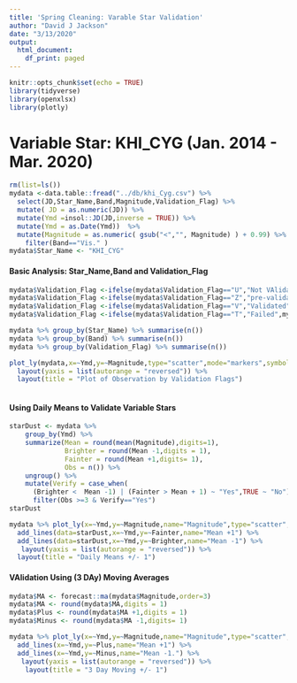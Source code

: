 ---
title: 'Spring Cleaning: Varable Star Validation'
author: "David J Jackson"
date: "3/13/2020"
output:
  html_document:
    df_print: paged
---

```{r setup, include=FALSE, echo=FALSE}
knitr::opts_chunk$set(echo = TRUE)
library(tidyverse)
library(openxlsx)
library(plotly)
```

# Variable Star: KHI_CYG (Jan. 2014 - Mar. 2020)



```{r, echo=FALSE}
rm(list=ls())
mydata <-data.table::fread("../db/khi_Cyg.csv") %>% 
  select(JD,Star_Name,Band,Magnitude,Validation_Flag) %>%
  mutate( JD = as.numeric(JD)) %>%
  mutate(Ymd =insol::JD(JD,inverse = TRUE)) %>%
  mutate(Ymd = as.Date(Ymd))  %>%
  mutate(Magnitude = as.numeric( gsub("<","", Magnitude) ) + 0.99) %>%
    filter(Band=="Vis." )
mydata$Star_Name <- "KHI_CYG"
```

#### Basic Analysis: Star_Name,Band and Validation_Flag

```{r, echo=FALSE}
mydata$Validation_Flag <-ifelse(mydata$Validation_Flag=="U","Not VAlidated",mydata$Validation_Flag)
mydata$Validation_Flag <-ifelse(mydata$Validation_Flag=="Z","pre-validation",mydata$Validation_Flag)
mydata$Validation_Flag <-ifelse(mydata$Validation_Flag=="V","Validated",mydata$Validation_Flag)
mydata$Validation_Flag <-ifelse(mydata$Validation_Flag=="T","Failed",mydata$Validation_Flag)

mydata %>% group_by(Star_Name) %>% summarise(n())
mydata %>% group_by(Band) %>% summarise(n())
mydata %>% group_by(Validation_Flag) %>% summarise(n())
```


\newline

```{r, echo=FALSE}
plot_ly(mydata,x=~Ymd,y=~Magnitude,type="scatter",mode="markers",symbol=~Validation_Flag,colors="Set1") %>%
  layout(yaxis = list(autorange = "reversed")) %>%
  layout(title = "Plot of Observation by Validation Flags")
 
```

#### Using Daily Means to Validate Variable Stars

```{r, echo=FALSE}
starDust <- mydata %>%
    group_by(Ymd) %>%
    summarize(Mean = round(mean(Magnitude),digits=1),
              Brighter = round(Mean -1,digits = 1),
              Fainter = round(Mean +1,digits= 1),
              Obs = n()) %>% 
    ungroup() %>% 
    mutate(Verify = case_when(
      (Brighter <  Mean -1) | (Fainter > Mean + 1) ~ "Yes",TRUE ~ "No")) %>%
      filter(Obs >=3 & Verify=="Yes") 
starDust 
```
```{r, echo=FALSE}
mydata %>% plot_ly(x=~Ymd,y=~Magnitude,name="Magnitude",type="scatter",mode="markers") %>% 
  add_lines(data=starDust,x=~Ymd,y=~Fainter,name="Mean +1") %>% 
  add_lines(data=starDust,x=~Ymd,y=~Brighter,name="Mean -1") %>%
   layout(yaxis = list(autorange = "reversed")) %>%
  layout(title = "Daily Means +/- 1")
```

#### VAlidation Using (3 DAy) Moving Averages

```{r, echo=FALSE}
mydata$MA <- forecast::ma(mydata$Magnitude,order=3)
mydata$MA <- round(mydata$MA,digits = 1)
mydata$Plus <- round(mydata$MA +1,digits = 1)
mydata$Minus <- round(mydata$MA -1,digits= 1)

mydata %>% plot_ly(x=~Ymd,y=~Magnitude,name="Magnitude",type="scatter",mode="markers") %>% 
  add_lines(x=~Ymd,y=~Plus,name="Mean +1") %>% 
  add_lines(x=~Ymd,y=~Minus,name="Mean -1.") %>%
   layout(yaxis = list(autorange = "reversed")) %>%
    layout(title = "3 Day Moving +/- 1")

```


